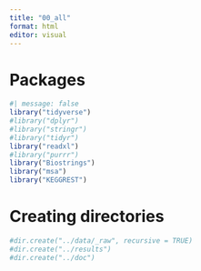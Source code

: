 ```yaml
---
title: "00_all"
format: html
editor: visual
---
```


# Packages

```r
#| message: false
library("tidyverse")
#library("dplyr")
#library("stringr")
#library("tidyr")
library("readxl")
#library("purrr")
library("Biostrings")
library("msa")
library("KEGGREST")
```

# Creating directories

```r
#dir.create("../data/_raw", recursive = TRUE)
#dir.create("../results")
#dir.create("../doc")
```
